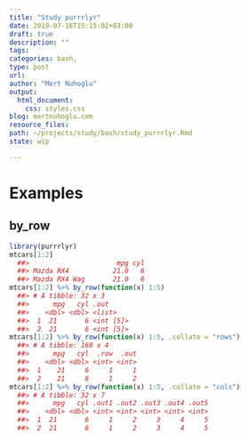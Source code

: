 ```yaml
---
title: "Study purrrlyr"
date: 2019-07-16T15:15:02+03:00 
draft: true
description: ""
tags:
categories: bash, 
type: post
url:
author: "Mert Nuhoglu"
output:
  html_document:
    css: styles.css
blog: mertnuhoglu.com
resource_files:
path: ~/projects/study/bash/study_purrrlyr.Rmd
state: wip

---
```


# Examples

## by_row

``` r
library(purrrlyr)
mtcars[1:2] 
  ##>                      mpg cyl
  ##> Mazda RX4           21.0   6
  ##> Mazda RX4 Wag       21.0   6
mtcars[1:2] %>% by_row(function(x) 1:5)
  ##> # A tibble: 32 x 3
  ##>      mpg   cyl .out
  ##>    <dbl> <dbl> <list>
  ##>  1  21       6 <int [5]>
  ##>  2  21       6 <int [5]>
mtcars[1:2] %>% by_row(function(x) 1:5, .collate = "rows")
  ##> # A tibble: 160 x 4
  ##>      mpg   cyl  .row  .out
  ##>    <dbl> <dbl> <int> <int>
  ##>  1    21     6     1     1
  ##>  2    21     6     1     2
mtcars[1:2] %>% by_row(function(x) 1:5, .collate = "cols")
  ##> # A tibble: 32 x 7
  ##>      mpg   cyl .out1 .out2 .out3 .out4 .out5
  ##>    <dbl> <dbl> <int> <int> <int> <int> <int>
  ##>  1  21       6     1     2     3     4     5
  ##>  2  21       6     1     2     3     4     5
``` 



